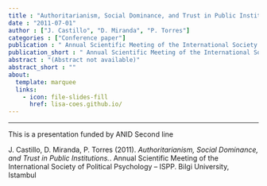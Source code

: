 ```yaml
---
title : "Authoritarianism, Social Dominance, and Trust in Public Institutions."
date : "2011-07-01"
author : ["J. Castillo", "D. Miranda", "P. Torres"]
categories : ["Conference paper"]
publication : " Annual Scientific Meeting of the International Society of Political Psychology – ISPP. Bilgi University, Istambul"
publication_short : " Annual Scientific Meeting of the International Society of Political Psychology – ISPP. Bilgi University, Istambul"
abstract : "(Abstract not available)"
abstract_short : ""
about:
  template: marquee
  links:
    - icon: file-slides-fill
      href: lisa-coes.github.io/
---
```

---
This is a presentation funded by ANID
Second line


::: {.callout-note title="How to cite this work"}

J. Castillo, D. Miranda, P. Torres (2011). *Authoritarianism, Social Dominance, and Trust in Public Institutions.*.  Annual Scientific Meeting of the International Society of Political Psychology – ISPP. Bilgi University, Istambul

:::


